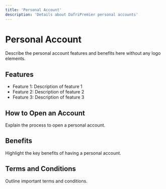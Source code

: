 ```yaml
---
title: 'Personal Account'
description: 'Details about DafriPremier personal accounts'
---
```


# Personal Account

Describe the personal account features and benefits here without any logo elements.

## Features

- Feature 1: Description of feature 1
- Feature 2: Description of feature 2
- Feature 3: Description of feature 3

## How to Open an Account

Explain the process to open a personal account.

## Benefits

Highlight the key benefits of having a personal account.

## Terms and Conditions

Outline important terms and conditions. 